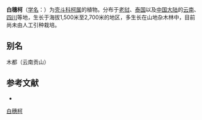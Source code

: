 {{Speciesbox
| name = 白穗柯
| status = 
| status_system = 
| image =
| genus = Lithocarpus
| species = craibianus
| authority = Barn.
}}

'''白穗柯'''（[[学名|学名]]：{{lang|la|''Lithocarpus craibianus''}}）为[[壳斗科|壳斗科]][[柯属|柯属]]的植物。分布于[[老挝|老挝]]、[[泰国|泰国]]以及[[中国大陆|中国大陆]]的[[云南|云南]]、[[四川|四川]]等地，生长于海拔1,500米至2,700米的地区，多生长在山地杂木林中，目前尚未由人工引种栽培。

== 别名 ==
木都（云南贡山）

== 参考文献 ==
<div class="references-small">
* {{cite web| url =http://www.bioinfo.cn/db05/KmzwSpecies.php?action=view&id=7843| title =白穗柯| work =《中国高等植物数据库全库》| publisher =中国科学院微生物研究所| author =昆明植物研究所| accessdate =2009-02-24| deadurl =yes| archiveurl =https://web.archive.org/web/20160305032201/http://www.bioinfo.cn/db05/KmzwSpecies.php?action=view&id=7843| archivedate =2016-03-05}}
</div>
{{Taxonbar|from=Q15227313}}

[[Category:柯属|白穗柯]]


{{植物小作品}}